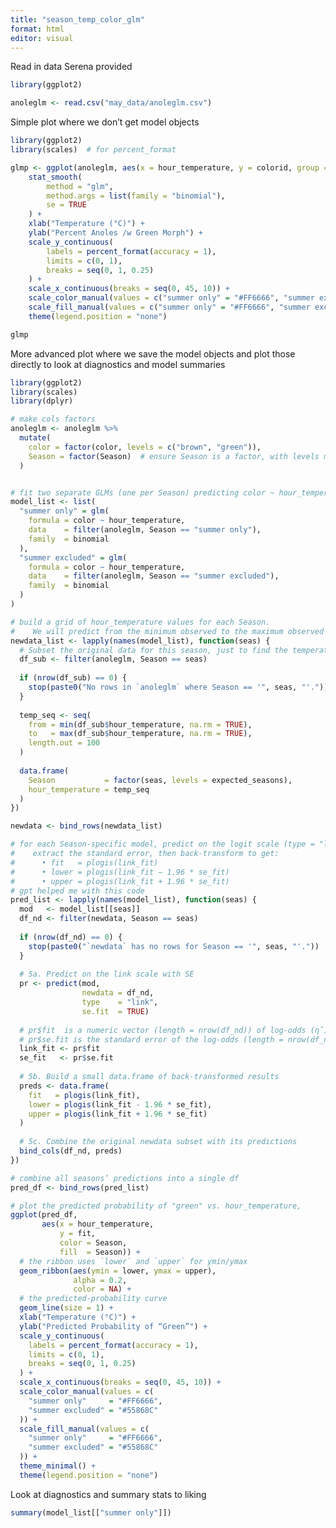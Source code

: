 ```yaml
---
title: "season_temp_color_glm"
format: html
editor: visual
---
```


Read in data Serena provided

```r

library(ggplot2)

anoleglm <- read.csv("may_data/anoleglm.csv")
```

Simple plot where we don't get model objects

```r

library(ggplot2)
library(scales)  # for percent_format

glmp <- ggplot(anoleglm, aes(x = hour_temperature, y = colorid, group = Season, col = Season, fill = Season)) +
    stat_smooth(
        method = "glm",
        method.args = list(family = "binomial"),
        se = TRUE
    ) +
    xlab("Temperature (°C)") +
    ylab("Percent Anoles /w Green Morph") +
    scale_y_continuous(
        labels = percent_format(accuracy = 1),
        limits = c(0, 1),
        breaks = seq(0, 1, 0.25)
    ) +
    scale_x_continuous(breaks = seq(0, 45, 10)) +
    scale_color_manual(values = c("summer only" = "#FF6666", "summer excluded" = "#55868C")) +
    scale_fill_manual(values = c("summer only" = "#FF6666", "summer excluded" = "#55868C")) +
    theme(legend.position = "none")

glmp
```

More advanced plot where we save the model objects and plot those directly to look at diagnostics and model summaries

```r

library(ggplot2)
library(scales)    
library(dplyr)

# make cols factors
anoleglm <- anoleglm %>%
  mutate(
    color = factor(color, levels = c("brown", "green")),
    Season = factor(Season)  # ensure Season is a factor, with levels matching below
  )


# fit two separate GLMs (one per Season) predicting color ~ hour_temperature.
model_list <- list(
  "summer only" = glm(
    formula = color ~ hour_temperature,
    data    = filter(anoleglm, Season == "summer only"),
    family  = binomial
  ),
  "summer excluded" = glm(
    formula = color ~ hour_temperature,
    data    = filter(anoleglm, Season == "summer excluded"),
    family  = binomial
  )
)

# build a grid of hour_temperature values for each Season.
#    We will predict from the minimum observed to the maximum observed within each Season.
newdata_list <- lapply(names(model_list), function(seas) {
  # Subset the original data for this season, just to find the temperature range.
  df_sub <- filter(anoleglm, Season == seas)
  
  if (nrow(df_sub) == 0) {
    stop(paste0("No rows in `anoleglm` where Season == '", seas, "'."))
  }
  
  temp_seq <- seq(
    from = min(df_sub$hour_temperature, na.rm = TRUE),
    to   = max(df_sub$hour_temperature, na.rm = TRUE),
    length.out = 100
  )
  
  data.frame(
    Season           = factor(seas, levels = expected_seasons),
    hour_temperature = temp_seq
  )
})

newdata <- bind_rows(newdata_list)

# for each Season‐specific model, predict on the logit scale (type = "link"),
#    extract the standard error, then back‐transform to get:
#      • fit   = plogis(link_fit)
#      • lower = plogis(link_fit − 1.96 * se_fit)
#      • upper = plogis(link_fit + 1.96 * se_fit)
# gpt helped me with this code
pred_list <- lapply(names(model_list), function(seas) {
  mod   <- model_list[[seas]]
  df_nd <- filter(newdata, Season == seas)
  
  if (nrow(df_nd) == 0) {
    stop(paste0("`newdata` has no rows for Season == '", seas, "'."))
  }
  
  # 5a. Predict on the link scale with SE
  pr <- predict(mod,
                newdata = df_nd,
                type    = "link",
                se.fit  = TRUE)
  
  # pr$fit  is a numeric vector (length = nrow(df_nd)) of log‐odds (η̂)
  # pr$se.fit is the standard error of the log‐odds (length = nrow(df_nd))
  link_fit <- pr$fit
  se_fit   <- pr$se.fit
  
  # 5b. Build a small data.frame of back‐transformed results
  preds <- data.frame(
    fit   = plogis(link_fit),
    lower = plogis(link_fit - 1.96 * se_fit),
    upper = plogis(link_fit + 1.96 * se_fit)
  )
  
  # 5c. Combine the original newdata subset with its predictions
  bind_cols(df_nd, preds)
})

# combine all seasons’ predictions into a single df
pred_df <- bind_rows(pred_list)

# plot the predicted probability of "green" vs. hour_temperature,
ggplot(pred_df,
       aes(x = hour_temperature,
           y = fit,
           color = Season,
           fill  = Season)) +
  # the ribbon uses `lower` and `upper` for ymin/ymax
  geom_ribbon(aes(ymin = lower, ymax = upper),
              alpha = 0.2,
              color = NA) +
  # the predicted‐probability curve
  geom_line(size = 1) +
  xlab("Temperature (°C)") +
  ylab("Predicted Probability of “Green”") +
  scale_y_continuous(
    labels = percent_format(accuracy = 1),
    limits = c(0, 1),
    breaks = seq(0, 1, 0.25)
  ) +
  scale_x_continuous(breaks = seq(0, 45, 10)) +
  scale_color_manual(values = c(
    "summer only"     = "#FF6666",
    "summer excluded" = "#55868C"
  )) +
  scale_fill_manual(values = c(
    "summer only"     = "#FF6666",
    "summer excluded" = "#55868C"
  )) +
  theme_minimal() +
  theme(legend.position = "none")

```

Look at diagnostics and summary stats to liking

```r

summary(model_list[["summer only"]])
```
